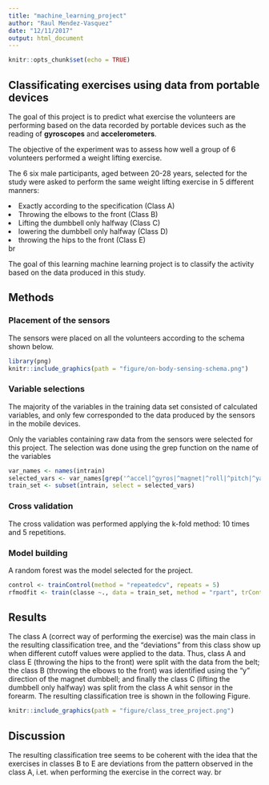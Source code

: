 ```yaml
---
title: "machine_learning_project"
author: "Raul Mendez-Vasquez"
date: "12/11/2017"
output: html_document
---
```


```r
knitr::opts_chunk$set(echo = TRUE)
```

## Classificating exercises using data from portable devices

The goal of this project is to predict what exercise the volunteers are performing based on the data recorded by portable devices such as the reading of <b>gyroscopes</b> and <b>accelerometers</b>.
<p>The objective of the experiment was to assess how well a group of 6 volunteers performed a weight lifting exercise.</p>
<p>The 6 six male participants, aged between 20-28 years, selected for the study were asked to perform the same weight lifting exercise in 5 different manners:</p>
  <li>Exactly according to the specification (Class A)</li> 
  <li>Throwing the elbows to the front (Class B)</li>
  <li>Lifting the dumbbell only halfway (Class C)</li>
  <li>lowering the dumbbell only halfway (Class D)</li>
  <li>throwing the hips to the front (Class E)</li>


br
<p>The goal of this learning machine learning project is to classify the activity based on the data produced in this study.</p>

<h2>Methods</h2>
<h3>Placement of the sensors</h3>
<p>The sensors were placed on all the volunteers according to the schema shown below.</p>

```r
library(png)
knitr::include_graphics(path = "figure/on-body-sensing-schema.png")
```

<h3>Variable selections</h3>
<p>The majority of the variables in the training data set consisted of calculated variables, and only few corresponded to the data produced by the sensors in the mobile devices.</p>
<p>Only the variables containing raw data from the sensors were selected for this project. The selection was done using the grep function on the name of the variables<p>
``` r
var_names <- names(intrain)
selected_vars <- var_names[grep('^accel|^gyros|^magnet|^roll|^pitch|^yaw|^classe', var_names)]
train_set <- subset(intrain, select = selected_vars)
```
<h3>Cross validation</h3>
<p>The cross validation was performed applying the k-fold method: 10 times and 5 repetitions. </p>

<h3>Model building</h3
<p>A random forest was the model selected for the project. </p>
``` r
control <- trainControl(method = "repeatedcv", repeats = 5)
rfmodfit <- train(classe ~., data = train_set, method = "rpart", trControl = control)
```

<h2>Results</h2>
<p>The class A (correct way of performing the exercise) was the main class in the resulting classification tree, and the "deviations" 
from this class show up when different cutoff values were applied to the data. Thus, class A and class E (throwing the hips to the front) were split with the data from the belt; 
the class B (throwing the elbows to the front) was identified using the “y” direction of the magnet dumbbell; and finally the class C (lifting the dumbbell only halfway) was split from the class A 
whit sensor in the forearm. The resulting classification tree is shown in the following Figure.</p>
``` r
knitr::include_graphics(path = "figure/class_tree_project.png")
```

<h2>Discussion</h2>
<p>The resulting classification tree seems to be coherent with the idea that the exercises in classes B to E are deviations from the pattern observed in the class A, i.et. when performing the exercise in the correct way. 
br









